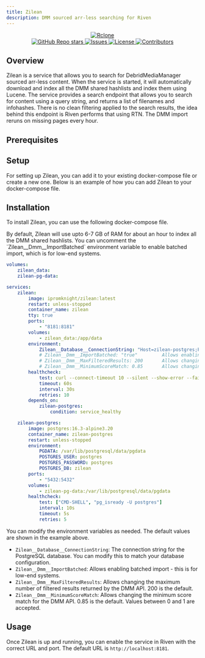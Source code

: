 ```yaml
---
title: Zilean
description: DMM sourced arr-less searching for Riven
---
```



<div align="center">
    <a href="https://github.com/iPromKnight/zilean">
        <img
            alt="Rclone"
            src="https://avatars.githubusercontent.com/u/156901906?v=4"
        ></img>
    </a>
</div>

<div align="center">
    <a
        href="https://github.com/iPromKnight/zilean/stargazers"
        style={{ display: "inline-block", marginRight: "10px" }}
    >
        <img
            alt="GitHub Repo stars"
            src="https://img.shields.io/github/stars/iPromKnight/zilean"
        />
    </a>
    <a
        href="https://github.com/iPromKnight/zilean/issues"
        style={{ display: "inline-block", marginRight: "10px" }}
    >
        <img
            alt="Issues"
            src="https://img.shields.io/github/issues/iPromKnight/zilean"
        />
    </a>
    <a
        href="https://github.com/iPromKnight/zilean/blob/main/LICENSE"
        style={{ display: "inline-block", marginRight: "10px" }}
    >
        <img
            alt="License"
            src="https://img.shields.io/github/license/iPromKnight/zilean"
        />
    </a>
    <a
        href="https://github.com/iPromKnight/zilean/graphs/contributors"
        style={{ display: "inline-block", marginRight: "10px" }}
    >
        <img
            alt="Contributors"
            src="https://img.shields.io/github/contributors/iPromKnight/zilean"
        />
    </a>
</div>

## Overview

Zilean is a service that allows you to search for DebridMediaManager sourced arr-less content. When the service is started,
it will automatically download and index all the DMM shared hashlists and index them using Lucene. The service provides a search endpoint
that allows you to search for content using a query string, and returns a list of filenames and infohashes.
There is no clean filtering applied to the search results, the idea behind this endpoint is Riven performs that using RTN.
The DMM import reruns on missing pages every hour.

## Prerequisites

<Cards>
    <Card
        href="/404"
        title="Docker"
        description="Required to run zilean in a containerized environment."
    />
</Cards>

## Setup

For setting up Zilean, you can add it to your existing docker-compose file or create a new one. Below is an example of how you can add Zilean to your docker-compose file.

<File name="docker-compose.yml" />

## Installation

To install Zilean, you can use the following docker-compose file.

<Callout type="warn">
    By default, Zilean will use upto 6-7 GB of RAM for about an hour to index all the DMM shared hashlists.
    You can uncomment the `Zilean__Dmm__ImportBatched` environment variable to enable batched import, which is for low-end systems.
</Callout>

```yaml title="docker-compose.yml"
volumes:
    zilean_data:
    zilean-pg-data:

services:
    zilean:
        image: ipromknight/zilean:latest
        restart: unless-stopped
        container_name: zilean
        tty: true
        ports:
            - "8181:8181"
        volumes:
            - zilean_data:/app/data
        environment:
            Zilean__Database__ConnectionString: "Host=zilean-postgres;Port=5432;Database=zilean;Username=postgres;Password=postgres"
            # Zilean__Dmm__ImportBatched: "true"         Allows enabling batched import - this is for low-end systems.
            # Zilean__Dmm__MaxFilteredResults: 200       Allows changing the maximum number of filtered results returned by the DMM API. 200 is the default.
            # Zilean__Dmm__MinimumScoreMatch: 0.85       Allows changing the minimum score match for the DMM API. 0.85 is the default. Values between 0 and 1 are accepted.
        healthcheck:
            test: curl --connect-timeout 10 --silent --show-error --fail http://localhost:8181/healthchecks/ping
            timeout: 60s
            interval: 30s
            retries: 10
        depends_on:
            zilean-postgres:
                condition: service_healthy

    zilean-postgres:
        image: postgres:16.3-alpine3.20
        container_name: zilean-postgres
        restart: unless-stopped
        environment:
            PGDATA: /var/lib/postgresql/data/pgdata
            POSTGRES_USER: postgres
            POSTGRES_PASSWORD: postgres
            POSTGRES_DB: zilean
        ports:
            - "5432:5432"
        volumes:
            - zilean-pg-data:/var/lib/postgresql/data/pgdata
        healthcheck:
            test: ["CMD-SHELL", "pg_isready -U postgres"]
            interval: 10s
            timeout: 5s
            retries: 5
```

You can modify the environment variables as needed. The default values are shown in the example above.

- `Zilean__Database__ConnectionString`: The connection string for the PostgreSQL database. You can modify this to match your database configuration.
- `Zilean__Dmm__ImportBatched`: Allows enabling batched import - this is for low-end systems.
- `Zilean__Dmm__MaxFilteredResults`: Allows changing the maximum number of filtered results returned by the DMM API. 200 is the default.
- `Zilean__Dmm__MinimumScoreMatch`: Allows changing the minimum score match for the DMM API. 0.85 is the default. Values between 0 and 1 are accepted.

## Usage

Once Zilean is up and running, you can enable the service in Riven with the correct URL and port. The default URL is `http://localhost:8181`.